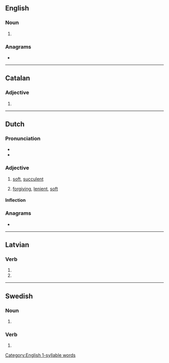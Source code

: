 {{also|Mals|mäls|måls|Mäls|māls}}
==English==

===Noun===
{{head|en|noun form}}

# {{plural of|en|mal}}

===Anagrams===
* {{anagrams|en|a=alms|AMLs|AMSL|LAMs|Lams|SAML|SLAM|alms|lams|masl|salm|slam}}

[[Category:English 1-syllable words]]

----

==Catalan==

===Adjective===
{{head|ca|adjective form}}

# {{masculine plural of|ca|mal}}

----

==Dutch==

===Pronunciation===
* {{audio|nl|Nl-mals.ogg|Audio}}
* {{rhymes|nl|ɑls}}

===Adjective===
{{nl-adj}}

# [[soft]], [[succulent]]
# {{lb|nl|figuratively}} [[forgiving]], [[lenient]], [[soft]]

====Inflection====
{{nl-decl-adj}}

===Anagrams===
* {{l|nl|smal}}

----

==Latvian==

===Verb===
{{head|lv|verb form}}

# {{lv-inflection of|malt|3rd|s|fut|ind|v}}
# {{lv-inflection of|malt|3rd|p|fut|ind|v}}

----

==Swedish==

===Noun===
{{head|sv|noun form}}

# {{sv-noun-form-indef-gen|mal}}

===Verb===
{{head|sv|verb form}}

# {{sv-verb-form-pre-pass|mala}}